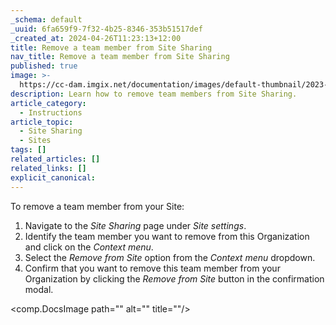 ```yaml
---
_schema: default
_uuid: 6fa659f9-7f32-4b25-8346-353b51517def
_created_at: 2024-04-26T11:23:13+12:00
title: Remove a team member from Site Sharing
nav_title: Remove a team member from Site Sharing
published: true
image: >-
  https://cc-dam.imgix.net/documentation/images/default-thumbnail/2023-Q4/CloudCannon-Documentation-Thumbnail.png
description: Learn how to remove team members from Site Sharing.
article_category:
  - Instructions
article_topic:
  - Site Sharing
  - Sites
tags: []
related_articles: []
related_links: []
explicit_canonical:
---
```

To remove a team member from your Site:

1. Navigate to the *Site Sharing* page under *Site settings*.
2. Identify the team member you want to remove from this Organization and click on the *Context menu*.
3. Select the *Remove from Site* option from the *Context menu* dropdown.
4. Confirm that you want to remove this team member from your Organization by clicking the *Remove from Site* button in the confirmation modal.

<comp.DocsImage path="" alt="" title=""/>